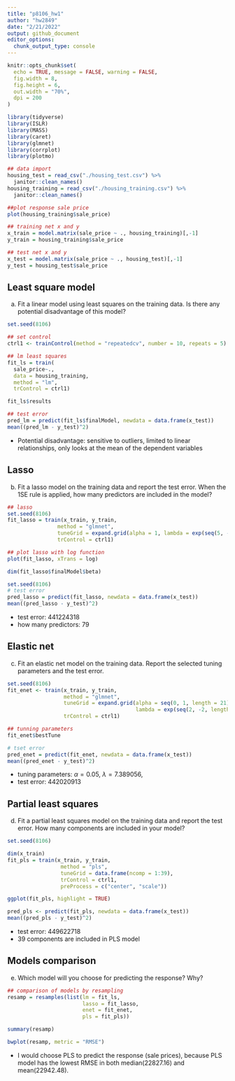 ```yaml
---
title: "p8106_hw1"
author: "hw2849"
date: "2/21/2022"
output: github_document
editor_options: 
  chunk_output_type: console
---
```


```r

knitr::opts_chunk$set(
  echo = TRUE, message = FALSE, warning = FALSE,
  fig.width = 8,
  fig.height = 6,
  out.width = "70%",
  dpi = 200
)

library(tidyverse)
library(ISLR)
library(MASS)
library(caret)
library(glmnet)
library(corrplot)
library(plotmo)
```

```r
## data import
housing_test = read_csv("./housing_test.csv") %>% 
  janitor::clean_names()
housing_training = read_csv("./housing_training.csv") %>% 
  janitor::clean_names()

##plot response sale price
plot(housing_training$sale_price)

## training net x and y 
x_train = model.matrix(sale_price ~ ., housing_training)[,-1]
y_train = housing_training$sale_price

## test net x and y
x_test = model.matrix(sale_price ~ ., housing_test)[,-1]
y_test = housing_test$sale_price

```

## Least square model

(a) Fit a linear model using least squares on the training data. Is there any potential
disadvantage of this model?

```r
set.seed(8106)

## set control
ctrl1 <- trainControl(method = "repeatedcv", number = 10, repeats = 5) # ten-fold cross-validation

## lm least squares
fit_ls = train(
  sale_price~.,
  data = housing_training,
  method = "lm",
  trControl = ctrl1) 

fit_ls$results

## test error
pred_lm = predict(fit_ls$finalModel, newdata = data.frame(x_test))
mean((pred_lm - y_test)^2)
```

* Potential disadvantage: sensitive to outliers, limited to linear relationships, only looks at the mean of the dependent variables

## Lasso 

(b) Fit a lasso model on the training data and report the test error. When the 1SE rule
is applied, how many predictors are included in the model?

```r
## lasso
set.seed(8106)
fit_lasso = train(x_train, y_train, 
                method = "glmnet",
                tuneGrid = expand.grid(alpha = 1, lambda = exp(seq(5, -1, length = 100))),
                trControl = ctrl1)

## plot lasso with log function
plot(fit_lasso, xTrans = log)

dim(fit_lasso$finalModel$beta)

set.seed(8106)
# test error
pred_lasso = predict(fit_lasso, newdata = data.frame(x_test))
mean((pred_lasso - y_test)^2)

```

* test error: 441224318
* how many predictors: 79

## Elastic net

(c) Fit an elastic net model on the training data. Report the selected tuning parameters
and the test error.

```r
set.seed(8106)
fit_enet <- train(x_train, y_train,
                  method = "glmnet",
                  tuneGrid = expand.grid(alpha = seq(0, 1, length = 21),
                                         lambda = exp(seq(2, -2, length = 50))),
                  trControl = ctrl1)

## tunning parameters
fit_enet$bestTune

# tset error
pred_enet = predict(fit_enet, newdata = data.frame(x_test))
mean((pred_enet - y_test)^2)
```

* tuning parameters: $\alpha = 0.05$, $\lambda = 7.389056$,
* test error: 442020913

## Partial least squares

(d) Fit a partial least squares model on the training data and report the test error. How
many components are included in your model?

```r
set.seed(8106)

dim(x_train)
fit_pls = train(x_train, y_train,
                 method = "pls", 
                 tuneGrid = data.frame(ncomp = 1:39),
                 trControl = ctrl1,
                 preProcess = c("center", "scale"))

ggplot(fit_pls, highlight = TRUE)

pred_pls <- predict(fit_pls, newdata = data.frame(x_test))
mean((pred_pls - y_test)^2)
```

* test error: 449622718
* 39 components are included in PLS model

## Models comparison

(e) Which model will you choose for predicting the response? Why?

```r
## comparison of models by resampling
resamp = resamples(list(lm = fit_ls, 
                        lasso = fit_lasso,
                        enet = fit_enet, 
                        pls = fit_pls))

summary(resamp)

bwplot(resamp, metric = "RMSE")
```

* I would choose PLS to predict the response (sale prices), because PLS model has the lowest RMSE in both median(22827.16) and mean(22942.48). 